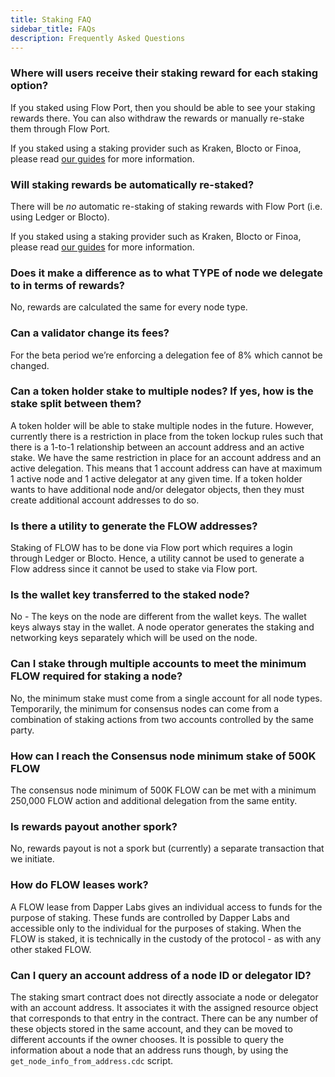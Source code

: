```yaml
---
title: Staking FAQ
sidebar_title: FAQs
description: Frequently Asked Questions
---
```


### Where will users receive their staking reward for each staking option?

If you staked using Flow Port, then you should be able to see your staking rewards there. You can also withdraw the rewards or manually re-stake them through Flow Port.

If you staked using a staking provider such as Kraken, Blocto or Finoa, please read [our guides](/staking/custody-providers/) for more information.

### Will staking rewards be automatically re-staked?

There will be _no_ automatic re-staking of staking rewards with Flow Port (i.e. using Ledger or Blocto).

If you staked using a staking provider such as Kraken, Blocto or Finoa, please read [our guides](/staking/custody-providers/) for more information.

### Does it make a difference as to what TYPE of node we delegate to in terms of rewards?

No, rewards are calculated the same for every node type.

### Can a validator change its fees?

For the beta period we’re enforcing a delegation fee of 8% which cannot be changed.

### Can a token holder stake to multiple nodes? If yes, how is the stake split between them?

A token holder will be able to stake multiple nodes in the future.
However, currently there is a restriction in place from the token lockup rules such that there is a 1-to-1 relationship between an account address and an active stake.
We have the same restriction in place for an account address and an active delegation.
This means that 1 account address can have at maximum 1 active node and 1 active delegator at any given time.
If a token holder wants to have additional node and/or delegator objects, then they must create additional account addresses to do so.

### Is there a utility to generate the FLOW addresses?

Staking of FLOW has to be done via Flow port which requires a login through Ledger or Blocto.
Hence, a utility cannot be used to generate a Flow address since it cannot be used to stake via Flow port.

### Is the wallet key transferred to the staked node?

No - The keys on the node are different from the wallet keys. The wallet keys always stay in the wallet.
A node operator generates the staking and networking keys separately which will be used on the node.

### Can I stake through multiple accounts to meet the minimum FLOW required for staking a node?

No, the minimum stake must come from a single account for all node types.
Temporarily, the minimum for consensus nodes can come from a combination of staking actions from two accounts controlled by the same party.

### How can I reach the Consensus node minimum stake of 500K FLOW

The consensus node minimum of 500K FLOW can be met with a minimum 250,000 FLOW action and additional delegation from the same entity.

### Is rewards payout another spork?

No, rewards payout is not a spork but (currently) a separate transaction that we initiate.

### How do FLOW leases work?

A FLOW lease from Dapper Labs gives an individual access to funds for the purpose of staking.
These funds are controlled by Dapper Labs and accessible only to the individual for the purposes of staking.
When the FLOW is staked, it is technically in the custody of the protocol - as with any other staked FLOW.

### Can I query an account address of a node ID or delegator ID?

The staking smart contract does not directly associate a node or delegator with an account address. 
It associates it with the assigned resource object that corresponds to that entry in the contract. 
There can be any number of these objects stored in the same account, 
and they can be moved to different accounts if the owner chooses.
It is possible to query the information about a node that an address runs though, by using the
`get_node_info_from_address.cdc` script.
